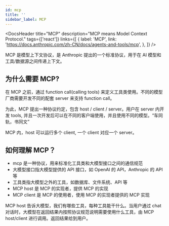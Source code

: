 ```yaml
---
id: mcp
title: ''
sidebar_label: MCP
---
```



<DocsHeader
  title="MCP"
  description="MCP means Model Context Protocol."
  tags={['react']}
  links={[
    {
      label: 'MCP',
      link: 'https://docs.anthropic.com/zh-CN/docs/agents-and-tools/mcp',
    },
  ]}
/>

MCP 是模型上下文协议，是 Anthropic 提出的一个标准协议，用于在 AI 模型和工具/数据源之间传递上下文。

## 为什么需要 MCP?

在 MCP 之前，通过 function call(calling tools) 来定义工具类使用。不同的模型厂商需要开发不同的配套 server 来支持 function call。

为此，MCP 提出一种协议约定，包含 host / client / server。用户在 server 内开发 tools, 并且一次开发后可以在不同的客户端使用，并且使用不同的模型。“车同轨，书同文”

MCP 内，host 可以运行多个 client, 一个 client 对应一个 server。

## 如何理解 MCP？

- mcp 是一种协议，用来标准化工具类和大模型接口之间的通信规范
- 大模型接口指大模型提供的 API 接口，如 OpenAI 的 API，Anthropic 的 API 等
- 工具类指大模型之外的工具，如数据库、文件系统、API 等
- MCP host 是 MCP 的实现者，提供 MCP 的实现
- MCP client 是 MCP 的使用者，使用 MCP 的实现者提供的 MCP 实现

MCP host 告诉大模型，我们有哪些工具，每种工具能干什么。当用户通过 chat 对话时，大模型在返回结果内按照协议规范说明需要使用什么工具，由 MCP host/client 进行调用。返回结果给到用户。

